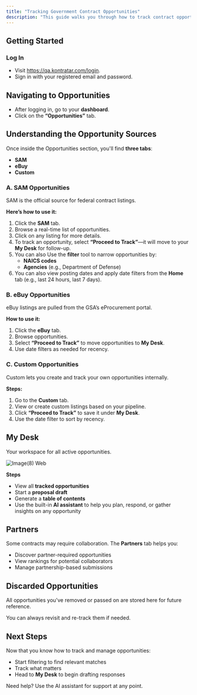 ```yaml
---
title: "Tracking Government Contract Opportunities"
description: "This guide walks you through how to track contract opportunities from various sources such as SAM.gov, eBuy, and Custom Opportunities as well as manage your settings, partners, and tracked proposals."
---
```


## **Getting Started**

### **Log In**

- Visit https://qa.kontratar.com/login.
- Sign in with your registered email and password.

## **Navigating to Opportunities**

- After logging in, go to your **dashboard**.
- Click on the **“Opportunities”** tab.

## **Understanding the Opportunity Sources**

Once inside the Opportunities section, you'll find **three tabs**:

- **SAM**
- **eBuy**
- **Custom**

### **A. SAM Opportunities**

SAM is the official source for federal contract listings.

**Here’s how to use it:**

1. Click the **SAM** tab.
2. Browse a real-time list of opportunities.
3. Click on any listing for more details.
4. To track an opportunity, select **“Proceed to Track”**—it will move to your **My Desk** for follow-up.
5. You can also Use the **filter** tool to narrow opportunities by:
   - **NAICS codes**
   - **Agencies** (e.g., Department of Defense)
6. You can also view posting dates and apply date filters from the **Home** tab (e.g., last 24 hours, last 7 days).

### **B. eBuy Opportunities**

eBuy listings are pulled from the GSA’s eProcurement portal.

**How to use it:**

1. Click the **eBuy** tab.
2. Browse opportunities.
3. Select **“Proceed to Track”** to move opportunities to **My Desk**.
4. Use date filters as needed for recency.

### **C. Custom Opportunities**

Custom lets you create and track your own opportunities internally.

**Steps:**

1. Go to the **Custom** tab.
2. View or create custom listings based on your pipeline.
3. Click **“Proceed to Track”** to save it under **My Desk**.
4. Use the date filter to sort by recency.

## **My Desk**

Your workspace for all active opportunities.

![Image(8) Web](/images/image\(8\).webp)

**Steps**

- View all **tracked opportunities**
- Start a **proposal draft**
- Generate a **table of contents**
- Use the built-in **AI assistant** to help you plan, respond, or gather insights on any opportunity

## **Partners**

Some contracts may require collaboration. The **Partners** tab helps you:

- Discover partner-required opportunities
- View rankings for potential collaborators
- Manage partnership-based submissions

## **Discarded Opportunities**

All opportunities you've removed or passed on are stored here for future reference.

You can always revisit and re-track them if needed.

## **Next Steps**

Now that you know how to track and manage opportunities:

- Start filtering to find relevant matches
- Track what matters
- Head to **My Desk** to begin drafting responses

Need help? Use the AI assistant for support at any point.